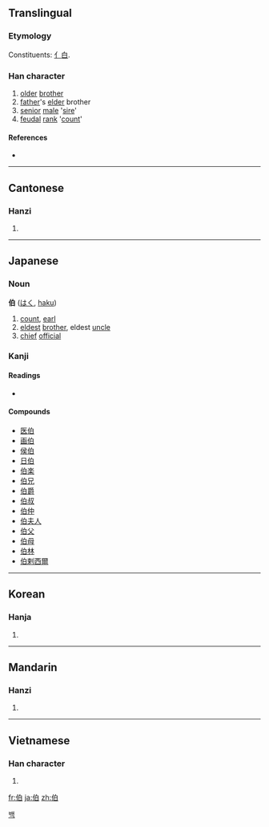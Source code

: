 {{also|旧}}

==Translingual==
===Etymology===
Constituents: [[亻]][[白]].

===Han character===
{{Han char|rn=9|rad=人|as=05|sn=7|four=2620<sub>0</sub>|canj=人竹日 (OHA)}}

# [[older]] [[brother]]
# [[father]]'s [[elder]] brother
# [[senior]] [[male]] '[[sire]]'
# [[feudal]] [[rank]] '[[count]]'

====References====
* {{Han ref|kx=0096.160|dkj=00466|dj=0204.200|hdz=10136.020|uh=4F2F|ud=20271|bh=A742|bd=42818}}

----

==Cantonese==

===Hanzi===
{{yue-hanzi|jyut=|y=ba3, baak3}}

# {{defn|Cantonese|sort=人05}}

----

==Japanese==

===Noun===
'''伯''' ([[はく]], [[haku]])

# [[count]], [[earl]]
# [[eldest]] [[brother]], eldest [[uncle]]
# [[chief]] [[official]]

===Kanji===
{{ja-kanji|grade=c|rs=人05}}

====Readings====
* {{ja-readings|on=[[はく]] ([[haku]]), [[は]] ([[ha]])|kun=[[おさ]] ([[osa]]), [[はたがしら]] ([[hatagashira]])}}

====Compounds====
* [[医伯]]
* [[画伯]]
* [[侯伯]]
* [[日伯]]
* [[伯楽]]
* [[伯兄]]
* [[伯爵]]
* [[伯叔]]
* [[伯仲]]
* [[伯夫人]]
* [[伯父]]
* [[伯母]]
* [[伯林]]
* [[伯剌西爾]]

----

==Korean==

===Hanja===
{{ko-hanja|hangeul=[[백]], [[패]]|eumhun=맏, 우두머리, 큰아버지, 백작|rv=baek, pae|mr=paek, p'ae}}

# {{defn|Korean|sort=人05}}

[[Category:Hanja readings|백]]

----

==Mandarin==

===Hanzi===
{{cmn-hanzi|pin=[[bó]] ([[bo2]])|wg=po<sup>2</sup>}}

# {{defn|Mandarin|sort=人05}}

----

==Vietnamese==

===Han character===
{{vi-hantu|[[bá]], [[bác]]|rs=人05}}

# {{defn|Vietnamese|sort=人05}}

[[fr:伯]]
[[ja:伯]]
[[zh:伯]]